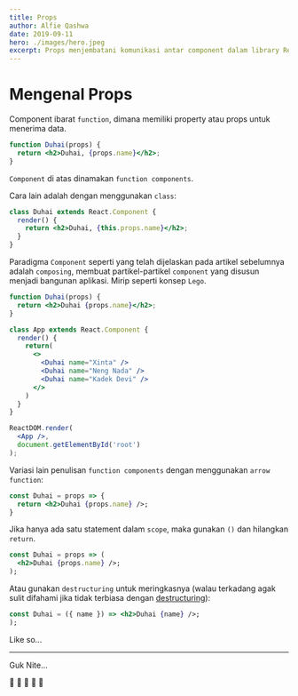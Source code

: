 ```yaml
---
title: Props
author: Alfie Qashwa
date: 2019-09-11
hero: ./images/hero.jpeg
excerpt: Props menjembatani komunikasi antar component dalam library React.
---
```



# Mengenal Props

Component ibarat `function`, dimana memiliki property atau props untuk menerima data.

```jsx
function Duhai(props) {
  return <h2>Duhai, {props.name}</h2>;
}
```

`Component` di atas dinamakan `function components`.

Cara lain adalah dengan menggunakan `class`:

```jsx
class Duhai extends React.Component {
  render() {
    return <h2>Duhai, {this.props.name}</h2>;
  }
}
```

Paradigma `Component` seperti yang telah dijelaskan pada artikel sebelumnya adalah `composing`, membuat partikel-partikel `component` yang disusun menjadi bangunan aplikasi. Mirip seperti konsep `Lego`.

```jsx
function Duhai(props) {
  return <h2>Duhai {props.name}</h2>;
}

class App extends React.Component {
  render() {
    return(
      <>
        <Duhai name="Xinta" />
        <Duhai name="Neng Nada" />
        <Duhai name="Kadek Devi" />
      </>
    )
  }
}

ReactDOM.render(
  <App />,
  document.getElementById('root')
);
```

Variasi lain penulisan `function components` dengan menggunakan `arrow function`:

```jsx
const Duhai = props => {
  return <h2>Duhai {props.name} />;
}
```

Jika hanya ada satu statement dalam `scope`, maka gunakan `()` dan hilangkan `return`.

```jsx
const Duhai = props => (
  <h2>Duhai {props.name} />;
);
```

Atau gunakan `destructuring` untuk meringkasnya (walau terkadang agak sulit difahami jika tidak terbiasa dengan [destructuring](/destructuring)):

```jsx
const Duhai = ({ name }) => <h2>Duhai {name} />;
);
```

Like so...

<div className="Image__Medium">
  <CodeSandbox />
</div>

---

Guk Nite...

🌙 🌙 🌙 🌙 🌙
